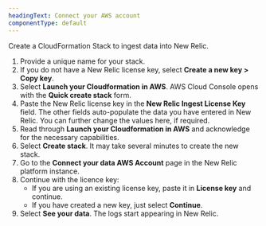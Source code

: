 ```yaml
---
headingText: Connect your AWS account
componentType: default
---
```


Create a CloudFormation Stack to ingest data into New Relic.

1. Provide a unique name for your stack.
2. If you do not have a New Relic license key, select <DNT>**Create a new key > Copy key**</DNT>.
3. Select <DNT>**Launch your Cloudformation in AWS**</DNT>. AWS Cloud Console opens with the <DNT>**Quick create stack**</DNT> form.
4. Paste the New Relic license key in the <DNT>**New Relic Ingest License Key**</DNT> field. The other fields auto-populate the data you have entered in New Relic. You can further change the values here, if required.
5. Read through <DNT>**Launch your Cloudformation in AWS**</DNT> and acknowledge for the necessary capabilities.
6. Select <DNT>**Create stack**</DNT>. It may take several minutes to create the new stack.
7. Go to the <DNT>**Connect your data AWS Account**</DNT> page in the New Relic platform instance.
8. Continue with the licence key:
   * If you are using an existing license key, paste it in <DNT>**License key**</DNT> and continue.
   * If you have created a new key, just select <DNT>**Continue**</DNT>. 
10. Select <DNT>**See your data**</DNT>. The logs start appearing in New Relic.
